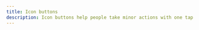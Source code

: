 ---
title: Icon buttons
description: Icon buttons help people take minor actions with one tap
---
